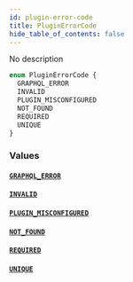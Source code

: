 ```yaml
---
id: plugin-error-code
title: PluginErrorCode
hide_table_of_contents: false
---
```


No description

```graphql
enum PluginErrorCode {
  GRAPHQL_ERROR
  INVALID
  PLUGIN_MISCONFIGURED
  NOT_FOUND
  REQUIRED
  UNIQUE
}
```

### Values

#### [`GRAPHQL_ERROR`](#)

#### [`INVALID`](#)

#### [`PLUGIN_MISCONFIGURED`](#)

#### [`NOT_FOUND`](#)

#### [`REQUIRED`](#)

#### [`UNIQUE`](#)
